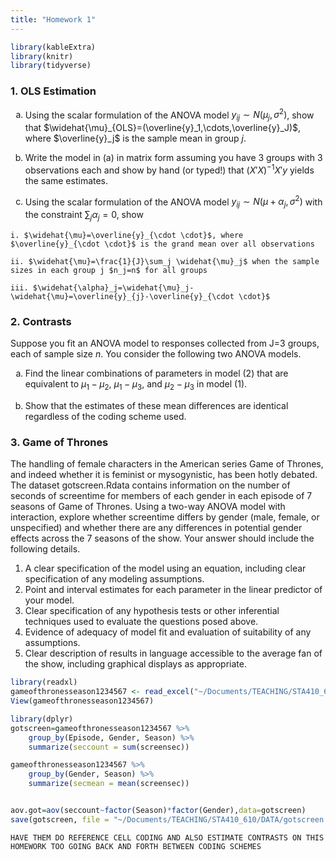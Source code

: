 ```yaml
---
title: "Homework 1"
---
```


```r
library(kableExtra)
library(knitr)
library(tidyverse)
```



### 1. OLS Estimation

  a. Using the scalar formulation of the ANOVA model $y_{ij} \sim N\left(\mu_j,\sigma^2 \right)$, show that $\widehat{\mu}_{OLS}=(\overline{y}_1,\cdots,\overline{y}_J)$, where $\overline{y}_j$ is the sample mean in group $j$.
  
  b. Write the model in (a) in matrix form assuming you have 3 groups with 3 observations each and show by hand (or typed!) that $(X'X)^{-1}X'y$ yields the same estimates.
  
  c. Using the scalar formulation of the ANOVA model $y_{ij} \sim N\left(\mu+\alpha_j,\sigma^2 \right)$ with the constraint $\sum_j \alpha_j=0$, show
    
    i. $\widehat{\mu}=\overline{y}_{\cdot \cdot}$, where $\overline{y}_{\cdot \cdot}$ is the grand mean over all observations
    
    ii. $\widehat{\mu}=\frac{1}{J}\sum_j \widehat{\mu}_j$ when the sample sizes in each group j $n_j=n$ for all groups
    
    iii. $\widehat{\alpha}_j=\widehat{\mu}_j-\widehat{\mu}=\overline{y}_{j}-\overline{y}_{\cdot \cdot}$
    
    
### 2. Contrasts

Suppose you fit an ANOVA model to responses collected from J=3 groups, each of sample size $n$. You consider the following two ANOVA models.

\begin{eqnarray}
y_{ij}&=&\mu_j + \varepsilon_{ij} \\
y_{ij}&=& \mu + \alpha_1I(j=1)+\alpha_2I(j=2)+\varepsilon_{ij}
\end{eqnarray}

  a. Find the linear combinations of parameters in model (2) that are equivalent to $\mu_1-\mu_2$, $\mu_1-\mu_3$, and $\mu_2-\mu_3$ in model (1).
  
  b. Show that the estimates of these mean differences are identical regardless of the coding scheme used.
  
  
### 3. Game of Thrones

The handling of female characters in the American series Game of Thrones, and indeed whether it is feminist or mysogynistic, has been hotly debated. The dataset gotscreen.Rdata contains information on the number of seconds of screentime for members of each gender in each episode of 7 seasons of Game of Thrones. Using a two-way ANOVA model with interaction, explore whether screentime differs by gender (male, female, or unspecified) and whether there are any differences in potential gender effects across the 7 seasons of the show. Your answer should include the following details.

  1. A clear specification of the model using an equation, including clear specification of any modeling assumptions.
  2. Point and interval estimates for each parameter in the linear predictor of your model.
  3. Clear specification of any hypothesis tests or other inferential techniques used to evaluate the questions posed above.
  4. Evidence of adequacy of model fit and evaluation of suitability of any assumptions.
  5. Clear description of results in language accessible to the average fan of the show, including graphical displays as appropriate.



``` r
library(readxl)
gameofthronesseason1234567 <- read_excel("~/Documents/TEACHING/STA410_610/DATA/gameofthronesseason1234567.xlsx")
View(gameofthronesseason1234567)

library(dplyr)
gotscreen=gameofthronesseason1234567 %>%
    group_by(Episode, Gender, Season) %>%
    summarize(seccount = sum(screensec))

gameofthronesseason1234567 %>%
    group_by(Gender, Season) %>%
    summarize(secmean = mean(screensec))


aov.got=aov(seccount~factor(Season)*factor(Gender),data=gotscreen)
save(gotscreen, file = "~/Documents/TEACHING/STA410_610/DATA/gotscreen.RData")

```
    
    HAVE THEM DO REFERENCE CELL CODING AND ALSO ESTIMATE CONTRASTS ON THIS HOMEWORK TOO GOING BACK AND FORTH BETWEEN CODING SCHEMES


